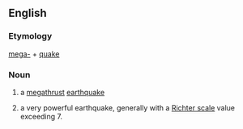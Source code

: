 ==English==

===Etymology===
[[mega-]] + [[quake]]

===Noun===
{{en-noun}}

# {{lb|en|seismology}} a [[megathrust]] [[earthquake]]
# a very powerful earthquake, generally with a [[w:Richter scale|Richter scale]] value exceeding 7.